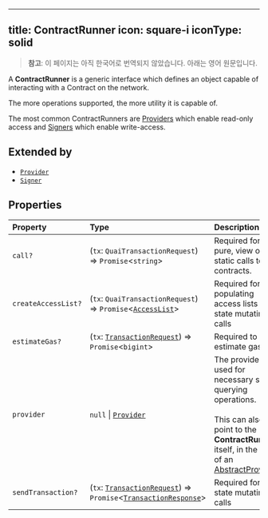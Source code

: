<!-- AUTO-GENERATED-CONTENT:START (ENGLISH-COPY) -->
---
title: ContractRunner
icon: square-i
iconType: solid
---

> **참고**: 이 페이지는 아직 한국어로 번역되지 않았습니다. 아래는 영어 원문입니다.

A **ContractRunner** is a generic interface which defines an object capable of interacting with a Contract on the
network.

The more operations supported, the more utility it is capable of.

The most common ContractRunners are [Providers](../classes/Provider) which enable read-only access and
[Signers](../classes/Signer) which enable write-access.

## Extended by

- [`Provider`](/ko/sdk/content/interfaces/Provider)
- [`Signer`](/ko/sdk/content/interfaces/Signer)

## Properties

| Property | Type | Description |
| :------ | :------ | :------ |
| `call?` | (`tx`: `QuaiTransactionRequest`) => `Promise`\<`string`\> | Required for pure, view or static calls to contracts. |
| `createAccessList?` | (`tx`: `QuaiTransactionRequest`) => `Promise`\<[`AccessList`](/ko/sdk/content/type-aliases/AccessList)\> | Required for populating access lists for state mutating calls |
| `estimateGas?` | (`tx`: [`TransactionRequest`](/ko/sdk/content/type-aliases/TransactionRequest)) => `Promise`\<`bigint`\> | Required to estimate gas. |
| `provider` | `null` \| [`Provider`](/ko/sdk/content/interfaces/Provider) | The provider used for necessary state querying operations.<br /><br />This can also point to the **ContractRunner** itself, in the case of an<br />[AbstractProvider](../classes/AbstractProvider). |
| `sendTransaction?` | (`tx`: [`TransactionRequest`](/ko/sdk/content/type-aliases/TransactionRequest)) => `Promise`\<[`TransactionResponse`](/ko/sdk/content/type-aliases/TransactionResponse)\> | Required for state mutating calls |
